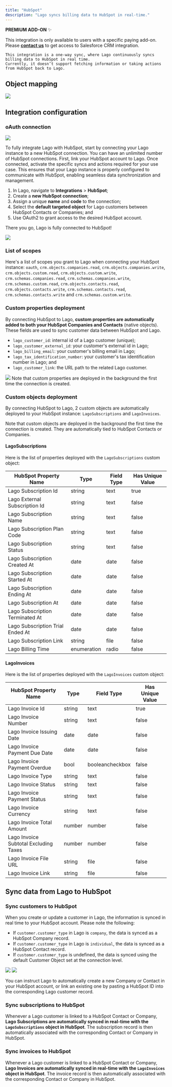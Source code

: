 ```yaml
---
title: "HubSpot"
description: "Lago syncs billing data to HubSpot in real-time."
---
```


<Info>

**PREMIUM ADD-ON** ✨

This integration is only available to users with a specific paying add-on. Please
**[contact us](mailto:hello@getlago.com)** to get access to Salesforce CRM integration.

</Info>

<Warning>
    
    This integration is a one-way sync, where Lago continuously syncs billing data to HubSpot in real time. 
    Currently, it doesn’t support fetching information or taking actions from HubSpot back to Lago.

</Warning>

## Object mapping

<Frame caption="Lago to HubSpot object mapping">
  <img src="/integrations/images/hubspot-crm-integration-objects-mapping.png" />
</Frame>

## Integration configuration

### oAuth connection

<Frame caption="Connect Lago to HubSpot through an oAuth connection">
  <img src="/integrations/images/hubspot-integration-connect-screen.png" />
</Frame>

To fully integrate Lago with HubSpot, start by connecting your Lago instance to a new HubSpot connection. You can have an unlimited number of HubSpot connections. First, link your HubSpot account to Lago. Once connected, activate the specific syncs and actions required for your use case. This ensures that your Lago instance is properly configured to communicate with HubSpot, enabling seamless data synchronization and management.

1. In Lago, navigate to **Integrations** > **HubSpot**;
2. Create a **new HubSpot connection**;
3. Assign a unique **name** and **code** to the connection;
4. Select the **default targeted object** for Lago customers between HubSpot Contacts or Companies; and
5. Use OAuth2 to grant access to the desired HubSpot account.

There you go, Lago is fully connected to HubSpot!

<Frame caption="Lago to HubSpot - oAuth connection flow">
  <img src="/integrations/images/hubspot-integration-oauth-flow.png" />
</Frame>

### List of scopes
Here's a list of scopes you grant to Lago when connecting your HubSpot instance: `oauth`, `crm.objects.companies.read`, `crm.objects.companies.write`, 
`crm.objects.custom.read`, `crm.objects.custom.write`, `crm.schemas.companies.read`, `crm.schemas.companies.write`, `crm.schemas.custom.read`, 
`crm.objects.contacts.read`, `crm.objects.contacts.write`, `crm.schemas.contacts.read`, `crm.schemas.contacts.write` and `crm.schemas.custom.write`.

### Custom properties deployment
By connecting HubSpot to Lago, **custom properties are automatically added to both your HubSpot Companies and Contacts** (native objects). 
These fields are used to sync customer data between HubSpot and Lago.
- `lago_customer_id`: internal id of a Lago customer (unique);
- `lago_customer_external_id`: your customer's external id in Lago;
- `lago_billing_email`: your customer's billing email in Lago;
- `lago_tax_identification_number`: your customer's tax identification number in Lago; and
- `lago_customer_link`: the URL path to the related Lago customer.

<Frame caption="Custom properties deployed by Lago to HubSpot Companies and Contacts">
  <img src="/integrations/images/hubspot-integration-custom-properties.png" />
</Frame>

<Info>
  Note that custom properties are deployed in the background the first time the connection is created.
</Info>

### Custom objects deployment
By connecting HubSpot to Lago, 2 custom objects are automatically deployed to your HubSpot instance: `LagoSubscriptions` and `LagoInvoices`.

<Info>
  Note that custom objects are deployed in the background the first time the connection is created. They are automatically tied to HubSpot Contacts or Companies.
</Info>

#### LagoSubscriptions
Here is the list of properties deployed with the `LagoSubscriptions` custom object:

| HubSpot Property Name              | Type        | Field Type  | Has Unique Value |
|------------------------------------|-------------|------------|------------------|
| Lago Subscription Id               | string      | text       | true             |
| Lago External Subscription Id      | string      | text       | false            |
| Lago Subscription Name             | string      | text       | false            |
| Lago Subscription Plan Code        | string      | text       | false            |
| Lago Subscription Status           | string      | text       | false            |
| Lago Subscription Created At       | date        | date       | false            |
| Lago Subscription Started At       | date        | date       | false            |
| Lago Subscription Ending At        | date        | date       | false            |
| Lago Subscription At               | date        | date       | false            |
| Lago Subscription Terminated At    | date        | date       | false            |
| Lago Subscription Trial Ended At   | date        | date       | false            |
| Lago Subscription Link             | string      | file       | false            |
| Lago Billing Time                  | enumeration | radio      | false            |


#### LagoInvoices
Here is the list of properties deployed with the `LagoInvoices` custom object:

| HubSpot Property Name                        | Type   | Field Type        | Has Unique Value |
|----------------------------------------------|--------|-------------------|------------------|
| Lago Invoice Id                              | string | text              | true             |
| Lago Invoice Number                          | string | text              | false            |
| Lago Invoice Issuing Date                    | date   | date              | false            |
| Lago Invoice Payment Due Date                | date   | date              | false            |
| Lago Invoice Payment Overdue                 | bool   | booleancheckbox   | false            |
| Lago Invoice Type                            | string | text              | false            |
| Lago Invoice Status                          | string | text              | false            |
| Lago Invoice Payment Status                  | string | text              | false            |
| Lago Invoice Currency                        | string | text              | false            |
| Lago Invoice Total Amount                    | number | number            | false            |
| Lago Invoice Subtotal Excluding Taxes        | number | number            | false            |
| Lago Invoice File URL                        | string | file              | false            |
| Lago Invoice Link                            | string | file              | false            |

## Sync data from Lago to HubSpot

### Sync customers to HubSpot
When you create or update a customer in Lago, the information is synced in real time to your HubSpot account. Please note the following:

- If `customer.customer_type` in Lago is `company`, the data is synced as a HubSpot Company record.
- If `customer.customer_type` in Lago is `individual`, the data is synced as a HubSpot Contact record.
- If `customer.customer_type` is undefined, the data is synced using the default Customer Object set at the connection level.

<Frame caption="Customer syncs from Lago to HubSpot">
  <img src="/integrations/images/hubspot-integration-customer-sync.png" />
</Frame>

<Frame caption="Example of a Company created by Lago">
  <img src="/integrations/images/hubspot-integration-create-company.png" />
</Frame>

You can instruct Lago to automatically create a new Company or Contact in your HubSpot account, or link an existing one by pasting a HubSpot ID into the corresponding Lago customer record.

### Sync subscriptions to HubSpot
Whenever a Lago customer is linked to a HubSpot Contact or Company, **Lago Subscriptions are automatically synced in real-time with the `LagoSubscriptions` object in HubSpot**. 
The subscription record is then automatically associated with the corresponding Contact or Company in HubSpot.

### Sync invoices to HubSpot
Whenever a Lago customer is linked to a HubSpot Contact or Company, **Lago Invoices are automatically synced in real-time with the `LagoInvoices` object in HubSpot**. 
The invoice record is then automatically associated with the corresponding Contact or Company in HubSpot.